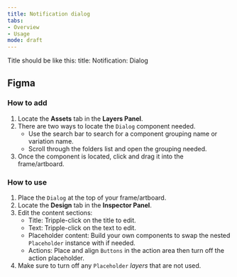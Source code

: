 ```yaml
---
title: Notification dialog 
tabs: 
- Overview
- Usage
mode: draft
---
```


Title should be like this: 
title: Notification: Dialog 


## Figma

### How to add

1. Locate the **Assets** tab in the **Layers Panel**.
2. There are two ways to locate the `Dialog` component needed. 
	* Use the search bar to search for a component grouping name or variation name.
	* Scroll through the folders list and open the grouping needed.
3. Once the component is located, click and drag it into the frame/artboard. 


### How to use

1. Place the `Dialog` at the top of your frame/artboard. 
2. Locate the **Design** tab in the **Inspector Panel**.
4. Edit the content sections: 
    * Title: Tripple-click on the title to edit.
    * Text: Tripple-click on the text to edit. 
    * Placeholder content: Build your own components to swap the nested `Placeholder` instance with if needed. 
    * Actions: Place and align `Buttons` in the action area then turn off the action placeholder. 
5. Make sure to turn off any `Placeholder` *layers* that are not used. 
